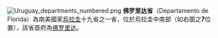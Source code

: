 {{expand english|time=2020-04-07T03:08:14+00:00}}
{{unreferenced|time=2020-04-07T03:08:14+00:00}}
[[File:Uruguay_departments_numbered.png|right]]
'''佛罗里达省'''（Departamento de Florida）為南美國家[[烏拉圭|烏拉圭]]十九省之一省，位於烏拉圭中南部（如右圖之'''7'''位置），該省首府為[[佛罗里达_(乌拉圭)|佛罗里达]]。

{{乌拉圭行政区划}}
{{乌拉圭地理小作品}}